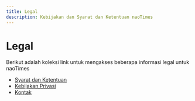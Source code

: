 ```yaml
---
title: Legal
description: Kebijakan dan Syarat dan Ketentuan naoTimes
---
```


# Legal

Berikut adalah koleksi link untuk mengakses beberapa informasi legal untuk naoTimes

- [Syarat dan Ketentuan](/terms)
- [Kebijakan Privasi](/privasi)
- [Kontak](/kontak)
